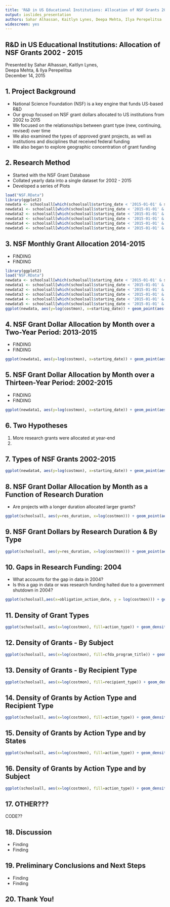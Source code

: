 ```yaml
---
title: 'R&D in US Educational Institutions: Allocation of NSF Grants 2002 - 2015'
output: ioslides_presentation
authors: Sahar Alhassan, Kaitlyn Lynes, Deepa Mehta, Ilya Perepelitsa
widescreen: yes
---
```

## R&D in US Educational Institutions: Allocation of NSF Grants 2002 - 2015    

Presented by Sahar Alhassan, Kaitlyn Lynes,   
Deepa Mehta, & Ilya Perepelitsa  
December 14, 2015  

## 1. Project Background 

* National Science Foundation (NSF) is a key engine that funds US-based R&D
* Our group focused on NSF grant dollars allocated to US institutions from 2002 to 2015
* We focused on the relationsships between grant type (new, continuing, revised) over time
* We also examined the types of approved grant projects, as well as institutions and disciplines that received federal funding
* We also began to explore geographic concentration of grant funding  

## 2. Research Method 

* Started with the NSF Grant Database 
* Collated yearly data into a single dataset for 2002 - 2015
* Developed a series of Plots

```r
load("NSF.RData") 
library(ggplot2) 
newdata <- schoolsall[which(schoolsall$starting_date < '2015-01-01' & schoolsall$starting_date > '2014-01-01'), ] 
newdata1 <- schoolsall[which(schoolsall$starting_date < '2015-01-01' & schoolsall$starting_date > '2013-01-01'), ] 
newdata2 <- schoolsall[which(schoolsall$starting_date < '2015-01-01' & schoolsall$starting_date > '2012-01-01'), ] 
newdata3 <- schoolsall[which(schoolsall$starting_date < '2015-01-01' & schoolsall$starting_date > '2008-01-01'), ] 
newdata4 <- schoolsall[which(schoolsall$starting_date < '2015-01-01' & schoolsall$starting_date > '1999-01-01'), ] 
newdata5 <- schoolsall[which(schoolsall$starting_date < '2015-01-01' & schoolsall$starting_date > '1999-01-01'), ] 
```

## 3. NSF Monthly Grant Allocation 2014-2015 
* FINDING
* FINDING
```r
library(ggplot2)
load("NSF.RData")
newdata <- schoolsall[which(schoolsall$starting_date < '2015-01-01' & schoolsall$starting_date > '2014-01-01'), ] 
newdata1 <- schoolsall[which(schoolsall$starting_date < '2015-01-01' & schoolsall$starting_date > '2013-01-01'), ] 
newdata2 <- schoolsall[which(schoolsall$starting_date < '2015-01-01' & schoolsall$starting_date > '2012-01-01'), ] 
newdata3 <- schoolsall[which(schoolsall$starting_date < '2015-01-01' & schoolsall$starting_date > '2008-01-01'), ] 
newdata4 <- schoolsall[which(schoolsall$starting_date < '2015-01-01' & schoolsall$starting_date > '1999-01-01'), ] 
newdata5 <- schoolsall[which(schoolsall$starting_date < '2015-01-01' & schoolsall$starting_date > '1999-01-01'), ] 
ggplot(newdata, aes(y=log(costmon), x=starting_date)) + geom_point(aes(color = action_type))
```

## 4. NSF Grant Dollar Allocation by Month over a Two-Year Period: 2013-2015
* FINDING
* FINDING
```r
ggplot(newdata1, aes(y=log(costmon), x=starting_date)) + geom_point(aes(color = action_type)) 
```

## 5. NSF Grant Dollar Allocation by Month over a Thirteen-Year Period: 2002-2015
* FINDING
* FINDING
```r
ggplot(newdata1, aes(y=log(costmon), x=starting_date)) + geom_point(aes(color = action_type)) 
```

## 6. Two Hypotheses
1. More research grants were allocated at year-end
2. 

## 7. Types of NSF Grants 2002-2015
```r
ggplot(newdata4, aes(y=log(costmon), x=starting_date)) + geom_point(aes(color = action_type))+ facet_wrap(~action_type)
```

## 8. NSF Grant Dollar Allocation by Month as a Function of Research Duration
* Are projects with a longer duration allocated larger grants? 
```r
ggplot(schoolsall, aes(y=res_duration, x=log(costmon))) + geom_point(aes(color = action_type))
```

## 9. NSF Grant Dollars by Research Duration & By Type
```r
ggplot(schoolsall, aes(y=res_duration, x=log(costmon))) + geom_point(aes(color = action_type))+ facet_wrap(~action_type)
```

## 10. Gaps in Research Funding: 2004
* What accounts for the gap in data in 2004?
* Is this a gap in data or was research funding halted due to a government shutdown in 2004?  
```r
ggplot(schoolsall,aes(x=obligation_action_date, y = log(costmon))) + geom_point(aes(color= action_type )) 
```

## 11. Density of Grant Types
```r
ggplot(schoolsall, aes(x=log(costmon), fill=action_type)) + geom_density(alpha = 0.6)
```

## 12. Density of Grants - By Subject
```r
ggplot(schoolsall, aes(x=log(costmon), fill=cfda_program_title)) + geom_density(alpha = 0.6) + facet_wrap(~cfda_program_title)
```

## 13. Density of Grants - By Recipient Type
```r
ggplot(schoolsall, aes(x=log(costmon), fill=recipient_type)) + geom_density(alpha = 0.6) + facet_wrap(~recipient_type)
```



## 14. Density of Grants by Action Type and Recipient Type
```r
ggplot(schoolsall, aes(x=log(costmon), fill=action_type)) + geom_density(alpha = 0.6) + facet_wrap(~recipient_type)
```


## 15. Density of Grants by Action Type and by States 
```r
ggplot(schoolsall, aes(x=log(costmon), fill=action_type)) + geom_density(alpha = 0.6) + facet_wrap(~principal_place_state_code)
```


## 16. Density of Grants by Action Type and by Subject  
```r
ggplot(schoolsall, aes(x=log(costmon), fill=action_type)) + geom_density(alpha = 0.6) + facet_wrap(~cfda_program_title)
```


## 17. OTHER???

CODE??

## 18. Discussion

* Finding
* Finding 

## 19. Preliminary Conclusions and Next Steps

* Finding
* Finding 

## 20. Thank You!
